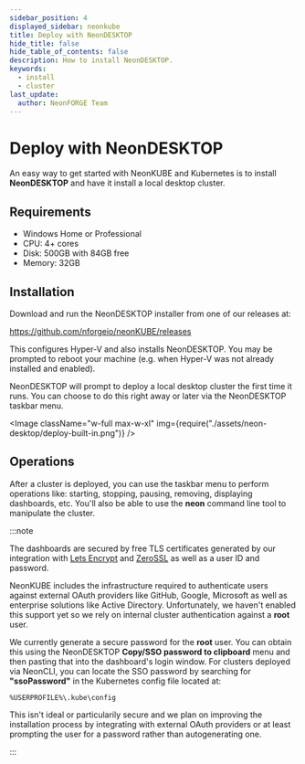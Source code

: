```yaml
---
sidebar_position: 4
displayed_sidebar: neonkube
title: Deploy with NeonDESKTOP
hide_title: false
hide_table_of_contents: false
description: How to install NeonDESKTOP.
keywords:
  - install
  - cluster
last_update:
  author: NeonFORGE Team
---
```



# Deploy with NeonDESKTOP

An easy way to get started with NeonKUBE and Kubernetes is to install
**NeonDESKTOP** and have it install a local desktop cluster.

## Requirements

- Windows Home or Professional
- CPU: 4+ cores
- Disk: 500GB with 84GB free
- Memory: 32GB

## Installation

Download and run the NeonDESKTOP installer from one of our releases at:

https://github.com/nforgeio/neonKUBE/releases

This configures Hyper-V and also installs NeonDESKTOP. You may be prompted to
reboot your machine (e.g. when Hyper-V was not already installed and enabled).

NeonDESKTOP will prompt to deploy a local desktop cluster the first time it
runs. You can choose to do this right away or later via the NeonDESKTOP taskbar
menu.

<Image
  className="w-full max-w-xl"
  img={require("./assets/neon-desktop/deploy-built-in.png")}
/>

## Operations

After a cluster is deployed, you can use the taskbar menu to perform operations
like: starting, stopping, pausing, removing, displaying dashboards, etc. You'll
also be able to use the **neon** command line tool to manipulate the cluster.

:::note

The dashboards are secured by free TLS certificates generated by our integration
with [Lets Encrypt](https://letsencrypt.org/) and
[ZeroSSL](https://zerossl.com/) as well as a user ID and password.

NeonKUBE includes the infrastructure required to authenticate users against
external OAuth providers like GitHub, Google, Microsoft as well as enterprise
solutions like Active Directory. Unfortunately, we haven't enabled this support
yet so we rely on internal cluster authentication against a **root** user.

We currently generate a secure password for the **root** user. You can obtain
this using the NeonDESKTOP **Copy/SSO password to clipboard** menu and then
pasting that into the dashboard's login window. For clusters deployed via
NeonCLI, you can locate the SSO password by searching for **"ssoPassword"** in
the Kubernetes config file located at:

```
%USERPROFILE%\.kube\config
```

This isn't ideal or particularily secure and we plan on improving the
installation process by integrating with external OAuth providers or at least
prompting the user for a password rather than autogenerating one.

:::
